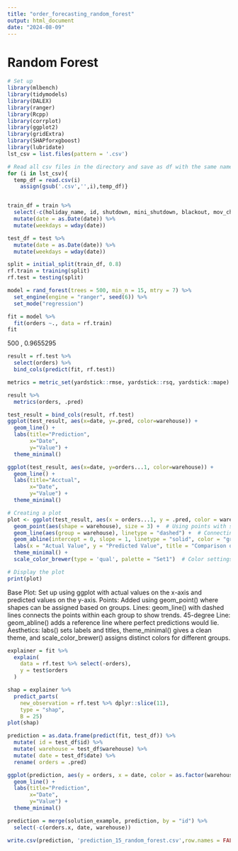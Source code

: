 ```yaml
---
title: "order_forecasting_random_forest"
output: html_document
date: "2024-08-09"
---
```


# Random Forest

```r
# Set up
library(mlbench)
library(tidymodels)
library(DALEX)
library(ranger)
library(Rcpp)
library(corrplot)
library(ggplot2)
library(gridExtra)
library(SHAPforxgboost)
library(lubridate)
lst_csv = list.files(pattern = '.csv')

# Read all csv files in the directory and save as df with the same name of the file
for (i in lst_csv){
  temp_df = read.csv(i)  
	assign(gsub('.csv','',i),temp_df)}


train_df = train %>% 
  select(-c(holiday_name, id, shutdown, mini_shutdown, blackout, mov_change, frankfurt_shutdown, precipitation, snow, user_activity_1, user_activity_2)) %>% 
  mutate(date = as.Date(date)) %>% 
  mutate(weekdays = wday(date)) 

test_df = test %>% 
  mutate(date = as.Date(date)) %>% 
  mutate(weekdays = wday(date)) 
```


```r
split = initial_split(train_df, 0.8)
rf.train = training(split)
rf.test = testing(split)

model = rand_forest(trees = 500, min_n = 15, mtry = 7) %>% 
  set_engine(engine = "ranger", seed(6)) %>% 
  set_mode("regression")

fit = model %>% 
  fit(orders ~., data = rf.train)
fit
```
500 , 0.9655295

```r
result = rf.test %>% 
  select(orders) %>% 
  bind_cols(predict(fit, rf.test))

metrics = metric_set(yardstick::rmse, yardstick::rsq, yardstick::mape)

result %>% 
  metrics(orders, .pred)
```


```r
test_result = bind_cols(result, rf.test)
ggplot(test_result, aes(x=date, y=.pred, color=warehouse)) +
  geom_line() +
  labs(title="Prediction",
       x="Date",
       y="Value") +
  theme_minimal()

ggplot(test_result, aes(x=date, y=orders...1, color=warehouse)) +
  geom_line() +
  labs(title="Acctual",
       x="Date",
       y="Value") +
  theme_minimal()
```

```r
# Creating a plot
plot <- ggplot(test_result, aes(x = orders...1, y = .pred, color = warehouse)) +
  geom_point(aes(shape = warehouse), size = 3) +  # Using points with shapes by group
  geom_line(aes(group = warehouse), linetype = "dashed") +  # Connecting points with lines within groups
  geom_abline(intercept = 0, slope = 1, linetype = "solid", color = "gray") +  # Adding a 45-degree line
  labs(x = "Actual Value", y = "Predicted Value", title = "Comparison of Actual and Predicted Values by Group") +
  theme_minimal() +
  scale_color_brewer(type = 'qual', palette = "Set1")  # Color settings

# Display the plot
print(plot)

```

Base Plot: Set up using ggplot with actual values on the x-axis and predicted values on the y-axis.
Points: Added using geom_point() where shapes can be assigned based on groups.
Lines: geom_line() with dashed lines connects the points within each group to show trends.
45-degree Line: geom_abline() adds a reference line where perfect predictions would lie.
Aesthetics: labs() sets labels and titles, theme_minimal() gives a clean theme, and scale_color_brewer() assigns distinct colors for different groups.



```r
explainer = fit %>% 
  explain(
    data = rf.test %>% select(-orders),
    y = test$orders
  )
```


```r
shap = explainer %>% 
  predict_parts(
    new_observation = rf.test %>% dplyr::slice(11),
    type = "shap",
    B = 25)
plot(shap)

```


```r
prediction = as.data.frame(predict(fit, test_df)) %>% 
  mutate( id = test_df$id) %>% 
  mutate( warehouse = test_df$warehouse) %>% 
  mutate( date = test_df$date) %>% 
  rename( orders = .pred)
```


```r
ggplot(prediction, aes(y = orders, x = date, color = as.factor(warehouse)))  +
  geom_line() +
  labs(title="Prediction",
       x="Date",
       y="Value") +
  theme_minimal()
```

```r
prediction = merge(solution_example, prediction, by = "id") %>% 
  select(-c(orders.x, date, warehouse))
```


```r
write.csv(prediction, 'prediction_15_random_forest.csv',row.names = FALSE)
```



